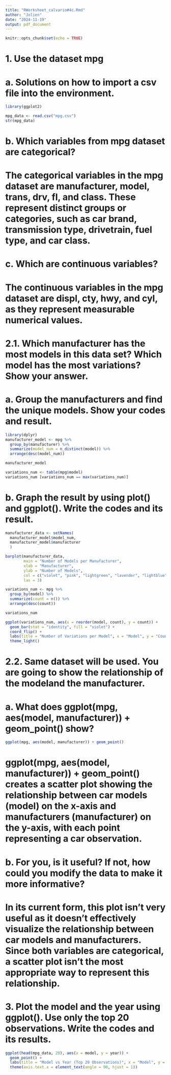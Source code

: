 ```yaml
---
title: "RWorksheet_calvario#4c.Rmd"
author: "Jolien"
date: "2024-11-19"
output: pdf_document
---
```


```r
knitr::opts_chunk$set(echo = TRUE)
```

# 1. Use the dataset mpg

# a. Solutions on how to import a csv file into the environment.

```r
library(ggplot2)

mpg_data <- read.csv("mpg.csv")
str(mpg_data)
```

# b. Which variables from mpg dataset are categorical?

# The categorical variables in the mpg dataset are manufacturer, model, trans, drv, fl, and class. These represent distinct groups or categories, such as car brand, transmission type, drivetrain, fuel type, and car class.


# c. Which are continuous variables?

# The continuous variables in the mpg dataset are displ, cty, hwy, and cyl, as they represent measurable numerical values.


# 2.1. Which manufacturer has the most models in this data set? Which model has the most variations? Show your answer.

# a. Group the manufacturers and find the unique models. Show your codes and result.

```r
library(dplyr)
manufacturer_model <- mpg %>%
  group_by(manufacturer) %>%
  summarize(model_num = n_distinct(model)) %>%
  arrange(desc(model_num))

manufacturer_model

variations_num <- table(mpg$model)
variations_num [variations_num == max(variations_num)]
```


# b. Graph the result by using plot() and ggplot(). Write the codes and its result.

```r
manufacturer_data <- setNames(
  manufacturer_model$model_num, 
  manufacturer_model$manufacturer
  )

barplot(manufacturer_data, 
        main = "Number of Models per Manufacturer",
        xlab = "Manufacturer",
        ylab = "Number of Models",
        col = c("violet", "pink", "lightgreen", "lavender", "lightblue"),
        las = 3)

variations_num <- mpg %>%
  group_by(model) %>%
  summarize(count = n()) %>%
  arrange(desc(count))

variations_num

ggplot(variations_num, aes(x = reorder(model, count), y = count)) +
  geom_bar(stat = "identity", fill = "violet") + 
  coord_flip() +
  labs(title = "Number of Variations per Model", x = "Model", y = "Count") +
  theme_light()   
```

 
 

# 2.2. Same dataset will be used. You are going to show the relationship of the modeland the manufacturer.

# a. What does ggplot(mpg, aes(model, manufacturer)) + geom_point() show?

```r
ggplot(mpg, aes(model, manufacturer)) + geom_point()
```

# ggplot(mpg, aes(model, manufacturer)) + geom_point() creates a scatter plot showing the relationship between car models (model) on the x-axis and manufacturers (manufacturer) on the y-axis, with each point representing a car observation.


# b. For you, is it useful? If not, how could you modify the data to make it more informative? 

# In its current form, this plot isn't very useful as it doesn't effectively visualize the relationship between car models and manufacturers. Since both variables are categorical, a scatter plot isn't the most appropriate way to represent this relationship.
 

# 3. Plot the model and the year using ggplot(). Use only the top 20 observations. Write the codes and its results.

```r
ggplot(head(mpg_data, 20), aes(x = model, y = year)) +
  geom_point() +
  labs(title = "Model vs Year (Top 20 Observations)", x = "Model", y = "Year") +
  theme(axis.text.x = element_text(angle = 90, hjust = 1))
```

